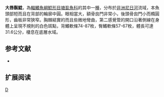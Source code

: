{{Speciesbox 
| taxon = Clarias macromystax
| status = LC
| status_system = IUCN3.1
| authority = [[Günther|Günther]], 1864
| synonyms = *''Clarioides macromystax''<br /><small>Günther, 1864</small>
}}

'''大唇鬍鯰'''，為[[輻鰭魚綱|輻鰭魚綱]][[鯰形目|鯰形目]][[塘虱魚科|塘虱魚科]]的其中一[[種|種]]，分布於[[非洲|非洲]][[尼日河|尼日河]]流域，本魚頭部短而且在背部的輪廓中圓。眼相當大，額骨囪門非常小，後頭骨囪門小而橢圓形，齒板非常狹窄。胸棘結實的而且些微地彎曲，第二感覺管的開口沿著側線在身體上呈現不規則的白色斑點，背鰭軟條74-87枚，臀鰭軟條57-67枚，體長可達31.6公分，棲息在底層水域。

==参考文献==
*{{FishBase_species|genus=Clarias|species=macromystax|year=2011|month=12}}

== 扩展阅读 ==
{{refbegin}}
{{wikispecies-inline|Clarias macromystax|大唇鬍鯰}}
{{refend}}
{{Taxonbar|from=Q3763022}}

[[Category:鬍鯰屬|D]]